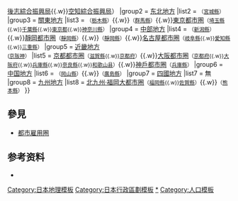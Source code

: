 {{Navbox
|name       = 日本百萬人口都市圈
|state      = {{{state|autocollapse}}}
|titlestyle = background:#ccc;
|title      = {{JPN}}百萬人口[[城市群|都市圈]]
|groupstyle = background:#ddd; text-align:center
|group1 = [[北海道|北海道地方]]
|list1  = {{link-ja|札幌都市圈}}<small>（[[石狩振興局]]{{.w}}[[後志綜合振興局]]{{.w}}[[空知綜合振興局]]）</small>
|group2 = [[东北地方]]
|list2  = {{link-ja|仙台都市圈}}<small>（[[宮城縣]]）</small>
|group3 = [[關東地方]]
|list3  = {{link-ja|宇都宮都市圈}}<small>（[[栃木縣]]）</small>{{.w}}{{link-ja|前橋都市圈}}<small>（[[群馬縣]]）</small>{{.w}}[[首都圈 (日本)|東京都市圏]]<small>（[[埼玉縣]]{{.w}}[[千葉縣]]{{.w}}[[東京都]]{{.w}}[[神奈川縣]]）</small>
|group4 = [[中部地方]]
|list4  = {{link-ja|新潟都市圈}}<small>（[[新潟縣]]）</small>{{.w}}[[靜岡都市圈]]<small>（[[靜岡縣]]）</small>{{.w}}{{link-ja|濱松都市圈|浜松都市圏}}<small>（[[靜岡縣]]）</small>{{.w}}[[中京圈|名古屋都市圈]]<small>（[[岐阜縣]]{{.w}}[[愛知縣]]{{.w}}[[三重縣]]）</small>
|group5 = [[近畿地方]]<br/><small>([[京阪神]]）</small>
|list5  = [[京都都市圈]]<small>（[[滋賀縣]]{{.w}}[[京都府]]）</small>{{.w}}[[大阪都市圈]]<small>（[[京都府]]{{.w}}[[大阪府]]{{.w}}[[兵庫縣]]{{.w}}[[奈良縣]]{{.w}}[[和歌山县]]）</small>{{.w}}[[神戶都市圈]]<small>（[[兵庫縣]]）</small>
|group6 = [[中国地方]]
|list6  = {{link-ja|岡山都市圈}}<small>（[[岡山縣]]）</small>{{.w}}{{link-ja|廣島都市圈|広島都市圏}}<small>（[[廣島縣]]）</small>
|group7 = [[四國|四國地方]]
|list7  = 無
|group8 = [[九州 (日本)|九州地方]]
|list8  = [[北九州·福岡大都市圈]]<small>（[[福岡縣]]{{.w}}[[佐賀縣]]）</small>{{.w}}{{link-ja|熊本都市圈}}<small>（[[熊本縣]]）</small>
}}<noinclude>

==參見==
*[[都市雇用圈]]
==参考资料==
*{{cite report|date=2014-10-07|title=ローカル経済圏の「稼ぐ力」創出（事務局説明資料）|url=http://www.meti.go.jp/committee/kenkyukai/sansei/kaseguchikara/pdf/006_03_00.pdf#page=10|publisher=[[經濟產業省]]|page=10|format=pdf|language=ja}}
[[Category:日本地理模板]]
[[Category:日本行政區劃模板]]
[[Category:日本都市圈|*]]
[[Category:人口模板]]

</noinclude>